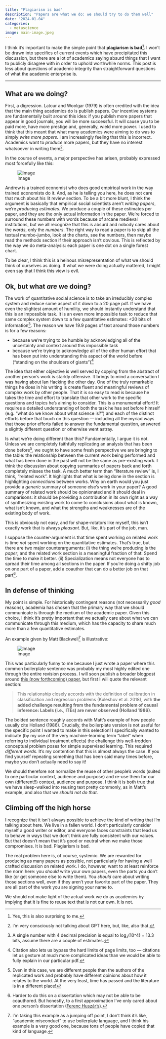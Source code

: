 ```yaml
---
title: "Plagiarism is bad"
description: "Papers are what we do: we should try to do them well"
date: "2024-01-04"
categories:
  - metascience
image: main-image.jpeg
---
```


I think it’s important to make the simple point that **plagiarism is bad^[Yes, this is also surprising to me.]**. I won’t be drawn into specifics of current events which have precipitated this discussion, but there are a lot of academics saying absurd things that I want to publicly disagree with in order to uphold worthwhile norms. This post is less about questions of academic integrity than straightforward questions of what the academic enterprise is.

---

## What are we doing?

First, a digression. Latour and Woolgar (1979) is often credited with the idea that the main thing academics do is publish papers. Our incentive systems are fundamentally built around this idea: if you publish more papers that appear in good journals, you will be more successful. It will cause you to be paid more, have more prestige and, generally, wield more power. I used to think that this meant that what many academics were aiming to do was to simply *write more papers*. I am increasingly feeling that this is incorrect. Academics want to *produce* more papers, but they have no interest whatsoever in writing them^[I’m very consciously not talking about GPT here, but, like, also that.].

In the course of events, a major perspective has arisen, probably expressed most forcefully like this: 

![Image](image_1.png)

Andrew is a trained economist who does good empirical work in the way trained economists do it. And, as he is telling you here, he does not care that much about his lit review section. To be a bit more blunt, I think the argument is basically that empirical social scientists aren’t *writing papers*, we’re *producing estimates*. We produce a couple of these estimates per paper, and they are the only actual information in the paper. We’re forced to surround these numbers with words because of arcane medieval institutions, but we all recognize that this is absurd and nobody cares about the *words*, only the *numbers*. The right way to read a paper is to skip all the textual mumbo-jumbo, look at the charts, see the numbers, then maybe read the methods section if their approach isn’t obvious. This is reflected by the way we do meta-analysis: each paper is one dot on a single forest chart.

To be clear, I think this is a heinous misrepresentation of what we should think of ourselves as doing. If what we were doing actually mattered, I might even say that I think this view is evil.

## Ok, but what *are* we doing?

The work of quantitative social science is to take an irreducibly complex system and reduce some aspect of it down to a 20 page pdf. If we have even the slightest amount of humility, we should instantly understand that this is an impossible task. It is an even more impossible task to reduce that same complex system down to a few quantitative estimates: <20 bits of information^[A single number with 4 decimal precision is equal to log₂(10^4) = 13.3 bits, assume there are a couple of estimates.]. The reason we have 19.9 pages of text around those numbers is for a few reasons: 

- because we’re trying to be humble by acknowledging all of the uncertainty and context around this impossible task
- because we’re trying to acknowledge all of the other human effort that has been put into understanding this aspect of the world before (“standing on the shoulders of giants”)^[Citation also lets us bypass the hard limits of page limits, too — citations let us gesture at much more complicated ideas than we would be able to fully explain in our particular pdf.]

The idea that either objective is well served by copying from the abstract of another person’s work is starkly offensive. It brings to mind a conversation I was having about Ian Hacking the other day. One of the truly remarkable things he does in his writing is create fluent and meaningful reviews of complex work by other people. That it is so easy to read is because he takes the time and effort to translate that other work to the specific questions and topics he’s aiming to consider. This is a monumental effort! It requires a detailed understanding of both the task he has set before himself (e.g. “what do we know about what science is?”) and each of the distinct efforts before that touch on this question — including all the myriad ways that those prior efforts failed to answer the fundamental question, answered a slightly different question or otherwise went astray.

Is what we’re doing different than this? Fundamentally, I argue it is not. Unless we are completely faithfully replicating an analysis that has been done before^[Even in this case, we are different people than the authors of the replicated work and probably have different opinions about how it relates to the world. At the very least, time has passed and the literature is in a different place!], we ought to have some fresh perspective we are bringing to the table: the relationship between the current work being performed and what has been done in the past will not be the same as pre-existing work. I think the discussion about copying summaries of papers back and forth completely misses the task. A much better term than “literature review” is, I think, “related work”. It highlights that what is being done in the section is highlighting *connections* between works. Why on earth would you just provide a *generic* summary of someone else’s work in your paper? A good summary of related work should be opinionated and it should deal in comparisons: it should be providing a contribution in its own right as a way of synthesizing existing work to come to conclusions about what is known, what isn’t known, and what the strengths and weaknesses are of the existing body of work.

This is obviously not easy, and for shape-rotators like myself, this isn’t exactly work that is always *pleasant*. But, like, it’s part of the job, man.

I suppose the counter-argument is that time spent working on related work is time *not* spent working on the quantitative estimates. That’s true, but there are two major counterarguments: (i) the thing we’re producing is the *paper*, and the related work section is a meaningful fraction of that: Spend the time to make it better. (ii) Specialization means not everyone has to spread their time among all sections in the paper. If you’re doing a shitty job on one part of a paper, add a coauthor that can do a better job on that part^[Harder to do this on a dissertation which may not be able to be coauthored. But honestly, to a first approximation I’ve only cared about one person’s dissertation ([Ferenc Huszár’s](https://github.com/fhuszar/thesis/blob/master/submitted/thesis.pdf)).].

## In defense of thinking

My point is simple. For historically contingent reasons (not necessarily *good* reasons), academia has chosen that the primary way that we should communicate is through the medium of the academic paper. Given this choice, I think it’s pretty important that we actually care about what we can communicate through this medium, which has the capacity to share much more than a few quantitative estimates.

An example given by Matt Blackwell^[I’m taking this example as a jumping off point, I don’t think it’s like, “academic misconduct” to use boilerplate language, and I think his example is a very good one, because tons of people have copied that kind of language.] is illustrative: 

![Image](image_2.png)

This was particularly funny to me because I just wrote a paper where this common boilerplate sentence was probably my most highly edited one through the entire revision process. I will soon publish a broader blogpost around [this (now forthcoming) paper](https://papers.ssrn.com/sol3/papers.cfm?abstract_id=3875850), but first I will quote the relevant section:

> This relationship closely accords with the definition of calibration in classiﬁcation and regression problems (Kuleshov et al. 2018), with **the added challenge resulting from the fundamental problem of causal inference: Labels (i.e., ITEs) are never observed (Holland 1986).**

The bolded sentence roughly accords with Matt’s example of how people usually cite Holland (1986). Crucially, the boilerplate version is not useful for the specific point I wanted to make in this selection! I specifically wanted to indicate (by my use of the very machine-learning term “label” when referring to individual treatment effects) the challenge this well-trodden conceptual problem poses for simple supervised learning. This required *different words*. It’s my contention that this is almost always the case. If you find yourself repeating something that has been said many times before, maybe you don’t actually need to say it!

We should therefore not normalize the reuse of other people’s words (suited to one particular context, audience and purpose) and re-use them for our own (different!!) context, audience and purpose. I think it is both true that we have sleep-walked into reusing text pretty commonly, as in Matt’s example, and also that *we should not do that*.

## Climbing off the high horse

I recognize that it isn’t always possible to achieve the kind of writing that I’m talking about here. We live in a fallen world. I don’t particularly consider myself a good writer or editor, and everyone faces constraints that lead us to behave in ways that we don’t think are fully consistent with our values. But that doesn’t mean that it’s good or neutral when we make those compromises. It is bad. Plagiarism is bad.

The real problem here is, of course, systemic. We are rewarded for producing as many papers as possible, not particularly for having a well crafted discussion on related work. I do, however, want to at least reinforce the norm here: you *should* write your own papers, even the parts you don’t like (or get someone else to write them). You *should* care about writing those sections well, even if they aren’t your favorite part of the paper. They are all part of the work you are signing your name to.

We should not make light of the actual work we do as academics by implying that it is fine to reuse text that is not our own. It is not.
